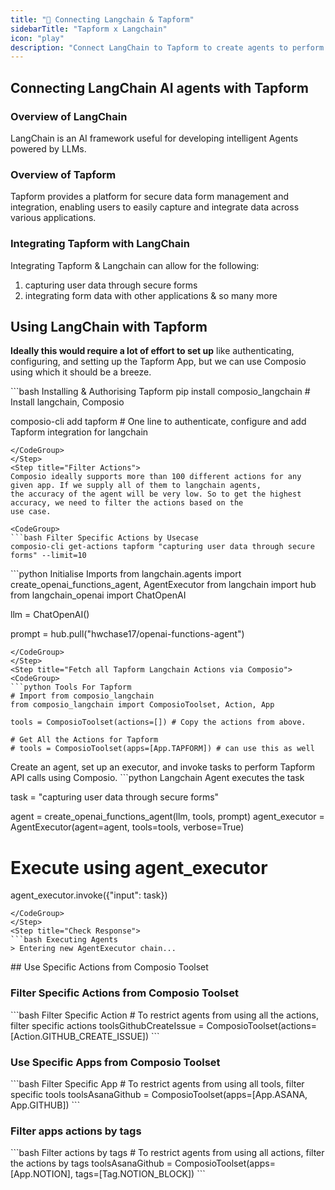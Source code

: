 ```yaml
---
title: "🚀 Connecting Langchain & Tapform"
sidebarTitle: "Tapform x Langchain"
icon: "play"
description: "Connect LangChain to Tapform to create agents to perform tasks using natural language"
---
```


## Connecting LangChain AI agents with Tapform

### Overview of LangChain

LangChain is an AI framework useful for developing intelligent Agents powered by LLMs.

### Overview of Tapform

Tapform provides a platform for secure data form management and integration, enabling users to easily capture and integrate data across various applications.

### Integrating Tapform with LangChain

Integrating Tapform & Langchain can allow for the following:

1. capturing user data through secure forms
2. integrating form data with other applications
& so many more

## Using LangChain with Tapform

<Steps>
<Step title="Setting Up the Environment">

**Ideally this would require a lot of effort to set up** like authenticating, configuring, and setting up the Tapform App, but we can use Composio using which it should be a breeze.

<CodeGroup>
```bash Installing & Authorising Tapform
pip install composio_langchain # Install langchain, Composio 

composio-cli add tapform # One line to authenticate, configure and add Tapform integration for langchain
```
</CodeGroup>
</Step>
<Step title="Filter Actions">
Composio ideally supports more than 100 different actions for any given app. If we supply all of them to langchain agents, 
the accuracy of the agent will be very low. So to get the highest accuracy, we need to filter the actions based on the 
use case.

<CodeGroup>
```bash Filter Specific Actions by Usecase
composio-cli get-actions tapform "capturing user data through secure forms" --limit=10
```
</CodeGroup>

</Step>
<Step title="Import Base Packages">

<CodeGroup>
```python Initialise Imports
from langchain.agents import create_openai_functions_agent, AgentExecutor
from langchain import hub
from langchain_openai import ChatOpenAI


llm = ChatOpenAI()

prompt = hub.pull("hwchase17/openai-functions-agent")
```
</CodeGroup>
</Step>
<Step title="Fetch all Tapform Langchain Actions via Composio">
<CodeGroup>
```python Tools For Tapform
# Import from composio_langchain
from composio_langchain import ComposioToolset, Action, App

tools = ComposioToolset(actions=[]) # Copy the actions from above. 

# Get All the Actions for Tapform
# tools = ComposioToolset(apps=[App.TAPFORM]) # can use this as well
```
</CodeGroup>
</Step>
<Step title="Execute the Agent">
Create an agent, set up an executor, and invoke tasks to perform Tapform API calls using Composio. 
<CodeGroup>
```python Langchain Agent executes the task

task = "capturing user data through secure forms"

agent = create_openai_functions_agent(llm, tools, prompt)
agent_executor = AgentExecutor(agent=agent, tools=tools, verbose=True)

# Execute using agent_executor
agent_executor.invoke({"input": task})
```
</CodeGroup>
</Step>
<Step title="Check Response">
```bash Executing Agents
> Entering new AgentExecutor chain...
```
</Step>
</Steps>
## Use Specific Actions from Composio Toolset

### Filter Specific Actions from Composio Toolset

<CodeGroup>
```bash Filter Specific Action
# To restrict agents from using all the actions, filter specific actions
toolsGithubCreateIssue = ComposioToolset(actions=[Action.GITHUB_CREATE_ISSUE])
```
</CodeGroup>

### Use Specific Apps from Composio Toolset
<CodeGroup>
```bash Filter Specific App
# To restrict agents from using all tools, filter specific tools
toolsAsanaGithub = ComposioToolset(apps=[App.ASANA, App.GITHUB])
```
</CodeGroup>

### Filter apps actions by tags 
<CodeGroup>
```bash Filter actions by tags
# To restrict agents from using all actions, filter the actions by tags
toolsAsanaGithub = ComposioToolset(apps=[App.NOTION], tags=[Tag.NOTION_BLOCK])
```
</CodeGroup>

